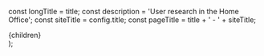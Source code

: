 


const longTitle = title;
const description = 'User research in the Home Office';
const siteTitle = config.title;
const pageTitle = title + ' - ' + siteTitle;

  <Section title={title} href="/user-research" showBanner={showBanner} navigation={[
    { href: '/user-research/ethics', text: 'Ethical research and consent' },
    { href: '/user-research/participant-recruitment', text: 'Participant recruitment' },
    { href: '/user-research/professional-standards', text: 'Professional standards and guidance' }
  ]}>
    {children}
  </Section>
);

<SectionWrap showBanner={false}>
  <main id="main-content" role="main">
    <head>
      <title>{pageTitle}</title>
      <meta name="description" content={description} />
      <meta name="og:title" content={title} />
      <meta name="og:description" content={description} />
    </head>
    <Markdown />
  </main>
</SectionWrap>
